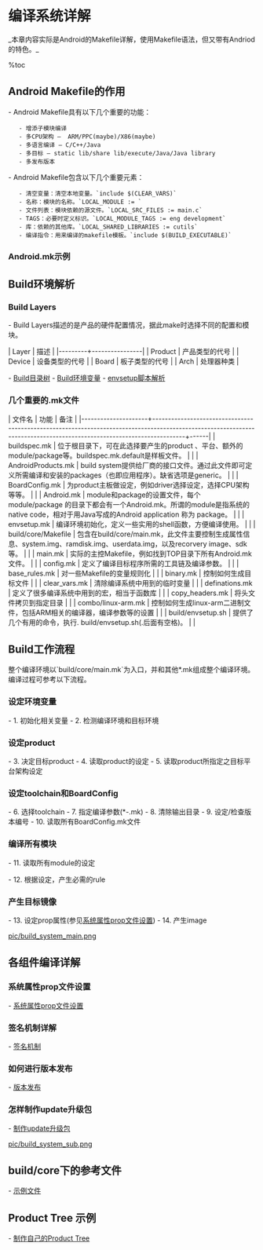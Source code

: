 = 编译系统详解 =
_本章内容实际是Android的Makefile详解，使用Makefile语法，但又带有Andriod的特色。_

%toc

== Android Makefile的作用 ==
- Android Makefile具有以下几个重要的功能：
    - 增添子模块编译
    - 多CPU架构 –  ARM/PPC(maybe)/X86(maybe)
    - 多语言编译 – C/C++/Java
    - 多目标 – static lib/share lib/execute/Java/Java library
    - 多发布版本

- Android Makefile包含以下几个重要元素：
    - 清空变量：清空本地变量。`include $(CLEAR_VARS)`
    - 名称：模块的名称。`LOCAL_MODULE := <build_name>`
    - 文件列表：模块依赖的源文件。`LOCAL_SRC_FILES := main.c`
    - TAGS：必要时定义标识。`LOCAL_MODULE_TAGS := eng development`
    - 库：依赖的其他库。`LOCAL_SHARED_LIBRARIES := cutils`
    - 编译指令：用来编译的makefile模板。`include $(BUILD_EXECUTABLE)`

=== Android.mk示例 ===
{{{class="brush:bash"
LOCAL_PATH := $(my-dir)
include $(CLEAR_VARS)
LOCAL_MODULE := <buil_name>
LOCAL_SRC_FILES := main.c
LOCAL_MODULE_TAGS := eng development
LOCAL_SHARED_LIBRARIES := cutils
include $(BUILD_EXECUTABLE)
}}}

== Build环境解析 ==
=== Build Layers ===
- Build Layers描述的是产品的硬件配置情况，据此make时选择不同的配置和模块。

| Layer   | 描述           |
|---------+----------------|
| Product | 产品类型的代号 |
| Device  | 设备类型的代号 |
| Board   | 板子类型的代号 |
| Arch    | 处理器种类     |

- [[Build目录树]]
- [[Build环境变量]]
- [[envsetup脚本解析]]

=== 几个重要的.mk文件 ===
| 文件名              | 功能                                                                                                                                                                 | 备注 |
|---------------------+----------------------------------------------------------------------------------------------------------------------------------------------------------------------+------|
| buildspec.mk        | 位于根目录下，可在此选择要产生的product 、平台、额外的module/package等。buildspec.mk.default是样板文件。                                                             |      |
| AndroidProducts.mk  | build system提供给厂商的接口文件。通过此文件即可定义所需编译和安装的packages（也即应用程序）。缺省选项是generic。                                                    |      |
| BoardConfig.mk      | 为product主板做设定，例如driver选择设定，选择CPU架构等等。                                                                                                           |      |
| Android.mk          | module和package的设置文件，每个 module/package 的目录下都会有一个Android.mk。所谓的module是指系统的native code，相对于用Java写成的Android application 称为 package。 |      |
| envsetup.mk         | 编译环境初始化，定义一些实用的shell函数，方便编译使用。                                                                                                              |      |
| build/core/Makefile | 包含在build/core/main.mk，此文件主要控制生成属性信息、system.img、ramdisk.img、userdata.img，以及recorvery image、sdk等。                                            |      |
| main.mk             | 实际的主控Makefile，例如找到TOP目录下所有Android.mk文件。                                                                                                            |      |
| config.mk           | 定义了编译目标程序所需的工具链及编译参数。                                                                                                                           |      |
| base_rules.mk       | 对一些Makefile的变量规则化                                                                                                                                           |      |
| binary.mk           | 控制如何生成目标文件                                                                                                                                                 |      |
| clear_vars.mk       | 清除编译系统中用到的临时变量                                                                                                                                         |      |
| definations.mk      | 定义了很多编译系统中用到的宏，相当于函数库                                                                                                                           |      |
| copy_headers.mk     | 将头文件拷贝到指定目录                                                                                                                                               |      |
| combo/linux-arm.mk  | 控制如何生成linux-arm二进制文件，包括ARM相关的编译器，编译参数等的设置                                                                                               |      |
| build/envsetup.sh   | 提供了几个有用的命令，执行. build/envsetup.sh(.后面有空格)。                                                                                                         |      |

== Build工作流程 ==
整个编译环境以`build/core/main.mk`为入口，并和其他*.mk组成整个编译环境。编译过程可参考以下流程。
=== 设定环境变量 ===
- 1. 初始化相关变量
- 2. 检测编译环境和目标环境

{{{class="brush:text"
    由build/core/config.mk开始。build/core/envsetup.mk检查developer的设定(buildspec.mk)，并检查执行环境，
以决定输出目录和环境设定。build/core/config.mk本身还依据参数，决定解释时的相关参数，例如compiler的路径、flags，lex 、yacc
的路径参数等。关于product的相关设定，则是由build/core/product_config.mk所处理，使用build/core/product.mk提供的macro载入。
根据AndroidProduct.mk的內容，product_config.mk决定了：PRODUCT_TAGS，OTA_PUBLIC_KEYS，PRODUCT_POLICY等。
}}}

=== 设定product ===
- 3. 决定目标product
- 4. 读取product的设定
- 5. 读取product所指定之目标平台架构设定

{{{class="brush:text"
    Android product的设定来自于build/target/product/AndroidProduct.mk和vendor子目录下AndroidProduct.mk。
building system透过find指令，找出所有可能的AndroidProduct.mk。AndroidProduct.mk里定义PRODUCT_MAKEFILES变量，列举所有实际定义
product的makefile。这些makefile各自定义独立的product。product相关参数被存成PRODUCTS.*.*形式的变量，并将makefile路径存在PRODUCTS变量。
因此，透过PRODUCTS能取得所有的product路径/名称，并透过PRODUCTS.*.*形式的变量取得內容。
}}}

=== 设定toolchain和BoardConfig ===
- 6. 选择toolchain
- 7. 指定编译参数(*-.mk)
- 8. 清除输出目录
- 9. 设定/检查版本编号
- 10. 读取所有BoardConfig.mk文件

{{{class="brush:text"
    目标平台主板相关的设定，例如使用了什么装置、driver等，或是否需要编译bootloader、kernel等，都是在BoardConfig.mk里设定。同样，
每张主板可以有不同设定，存在不同目录下的BoardConfig.mk中，以find寻找如下文件:
    build/target/board/$(TARGET_DEVICE)/BoardConfig.mk
    device$(TARGET_DEVICE)/BoardConfig.mk
    
    TARGET_DEVICE是product所定义，因此同一个BoardConfig.mk可被多个product所使用。一个TARGET_DEVICE，通常只有一个BoardConfig.mk。
BoardConfig.mk会被直接include到building system的name space里。因此，一些module的enable/disable，可以在BoardConfig.mk定义以对应不同的主板。
}}}

=== 编译所有模块 ===
- 11. 读取所有module的设定

{{{class="brush:text"
    Module是指native code的软件模块，而Java application則被称为package。build/core/definitions.mk定义module/package相关macro，用来读取、
检查module/package的定义档。
    build/core/main.mk使用find指令，在这些子目录下找出所有Android.mk，并将路径存在subdir_makefiles变量里。最后，include这些文件。这些
Android.mk会被include定义成变量BUILD_SHARED_LIBRARY 、BUILD_PACKAGE等和其目的相配的makefile。这些makefile会将Android.mk定义的內容，
存成ALL_MODULES.<Android.mk>.*的形式。例如，Android.mk定义了LOCAL_MODULE_SUFFIX，会变存成ALL_MODULES.<Android.mk>.LOCAL_MODULE_SUFFIX。
而Android.mk路径，同样会存于ALL_MODULES变量中。基本上会在整个source tree中查找Android.mk的路径。但会依特定的goal，选择性只找寻特定目录。
例如SDK只需特定目录下的Android.mk。
}}}

- 12. 根据设定，产生必需的rule

{{{class="brush:text"
    在module的定义文件Android.mk中，可定义module的tag——LOCAL_MODULE_TAGS，以分类这些module。每一个product可以指定需要的tag(PRODUCT_TAGS)，
使building system只遍历标识这些tag的module。在build/core/main.mk里，所有标示特定tag的module被加入到ALL_DEFAULT_INSTALLED_MODULES中，并被
build/core/Makefile处理。build/core/Makefile为这些module产生rule，并使产生image的目标依赖这些rule，使这些module被编译。
}}}

=== 产生目标镜像 ===
- 13. 设定prop属性(参见[[系统属性prop文件设置]])
- 14. 产生image

{{{class="brush:text"
    Makefile根据之前的product设定和一些默认设定生成prop的属性列表。并将生成的目标文件打包成相应的ramdisk.img，system.img，userdata.img。
}}}

[[pic/build_system_main.png]]

== 各组件编译详解 ==
=== 系统属性prop文件设置 ===
- [[系统属性prop文件设置]]

=== 签名机制详解 ===
- [[签名机制]]

=== 如何进行版本发布 ===
- [[版本发布]]

=== 怎样制作update升级包 ===
- [[制作update升级包]]

[[pic/build_system_sub.png]]

== build/core下的参考文件 ==
- [[示例文件]]

== Product Tree 示例 ==
- [[制作自己的Product Tree]]
